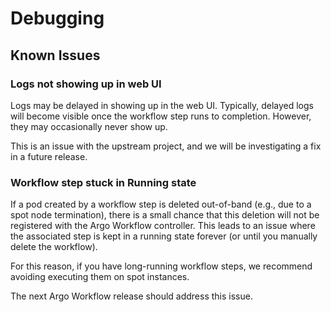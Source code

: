 # Debugging

## Known Issues

### Logs not showing up in web UI

Logs may be delayed in showing up in the web UI. Typically, delayed logs will become visible once the workflow
step runs to completion. However, they may occasionally never show up.

This is an issue with the upstream project, and we will be investigating a fix in a future release.

### Workflow step stuck in Running state

If a pod created by a workflow step is deleted out-of-band (e.g., due to a spot node termination),
there is a small chance that this deletion will not be registered with the Argo Workflow controller.
This leads to an issue where the associated step is kept in a running state forever (or until
you manually delete the workflow).

For this reason, if you have long-running workflow steps, we recommend avoiding executing them on
spot instances.

The next Argo Workflow release should address this issue.

